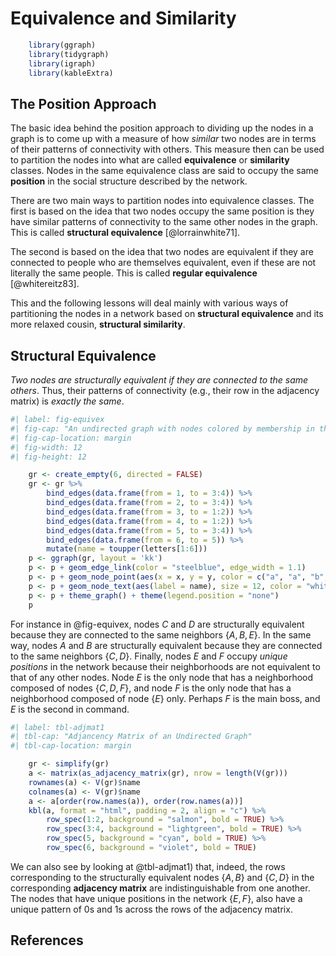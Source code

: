 # Equivalence and Similarity

```r
    library(ggraph)
    library(tidygraph)
    library(igraph)
    library(kableExtra)
```

## The Position Approach
The basic idea behind the position approach to dividing up the nodes in a graph is to come up with a measure of how *similar* two nodes are in terms of their patterns of connectivity with others. This measure then can be used to partition the nodes into what are called **equivalence** or **similarity** classes. Nodes in the same equivalence class are said to occupy the same **position** in the social structure described by the network. 

There are two main ways to partition nodes into equivalence classes. The first is based on the idea that two nodes occupy the same position is they have similar patterns of connectivity to the same other nodes in the graph. This is called **structural equivalence** [@lorrainwhite71]. 

The second is based on the idea that two nodes are equivalent if they are connected to people who are themselves equivalent, even if these are not literally the same people. This is called **regular equivalence** [@whitereitz83]. 

This and the following lessons will deal mainly with various ways of partitioning the nodes in a network based on **structural equivalence** and its more relaxed cousin, **structural similarity**.

## Structural Equivalence {#sec-equiv}
*Two nodes are structurally equivalent if they are connected to the same others*. Thus, their patterns of connectivity (e.g., their row in the adjacency matrix) is *exactly the same*. 

```r
#| label: fig-equivex 
#| fig-cap: "An undirected graph with nodes colored by membership in the same structural equivalence class."
#| fig-cap-location: margin 
#| fig-width: 12
#| fig-height: 12

    gr <- create_empty(6, directed = FALSE)
    gr <- gr %>% 
        bind_edges(data.frame(from = 1, to = 3:4)) %>% 
        bind_edges(data.frame(from = 2, to = 3:4)) %>% 
        bind_edges(data.frame(from = 3, to = 1:2)) %>% 
        bind_edges(data.frame(from = 4, to = 1:2)) %>% 
        bind_edges(data.frame(from = 5, to = 3:4)) %>% 
        bind_edges(data.frame(from = 6, to = 5)) %>% 
        mutate(name = toupper(letters[1:6]))
    p <- ggraph(gr, layout = 'kk') 
    p <- p + geom_edge_link(color = "steelblue", edge_width = 1.1)
    p <- p + geom_node_point(aes(x = x, y = y, color = c("a", "a", "b", "b", "c", "d")), size = 24) 
    p <- p + geom_node_text(aes(label = name), size = 12, color = "white")
    p <- p + theme_graph() + theme(legend.position = "none")
    p
```

For instance in @fig-equivex, nodes *C* and *D* are structurally equivalent because they are connected to the same neighbors $\{A, B, E\}$. In the same way, nodes *A* and *B* are structurally equivalent because they are connected to the same neighbors $\{C, D\}$. Finally, nodes *E* and *F* occupy *unique positions* in the network because their neighborhoods are not equivalent to that of any other nodes. Node *E* is the only node that has a neighborhood composed of nodes $\{C, D, F\}$, and node *F* is the only node that has a neighborhood composed of node $\{E\}$ only. Perhaps *F* is the main boss, and *E* is the second in command. 

```r
#| label: tbl-adjmat1 
#| tbl-cap: "Adjancency Matrix of an Undirected Graph"
#| tbl-cap-location: margin

    gr <- simplify(gr)
    a <- matrix(as_adjacency_matrix(gr), nrow = length(V(gr)))
    rownames(a) <- V(gr)$name
    colnames(a) <- V(gr)$name
    a <- a[order(row.names(a)), order(row.names(a))]
    kbl(a, format = "html", padding = 2, align = "c") %>% 
        row_spec(1:2, background = "salmon", bold = TRUE) %>% 
        row_spec(3:4, background = "lightgreen", bold = TRUE) %>% 
        row_spec(5, background = "cyan", bold = TRUE) %>% 
        row_spec(6, background = "violet", bold = TRUE)
```

We can also see by looking at @tbl-adjmat1) that, indeed, the rows corresponding to the structurally equivalent nodes  $\{A, B\}$ and  $\{C, D\}$ in the corresponding **adjacency matrix** are indistinguishable from one another. The nodes that have unique positions in the network $\{E, F\}$, also have a unique pattern of 0s and 1s across the rows of the adjacency matrix. 

## References {.unnumbered}
